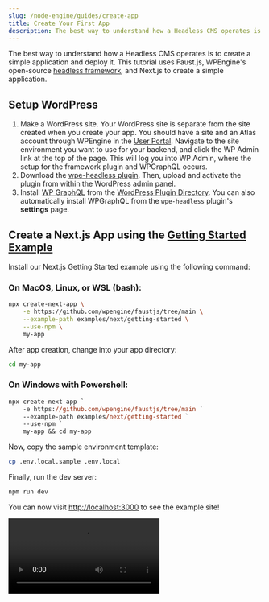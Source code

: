 ```yaml
---
slug: /node-engine/guides/create-app
title: Create Your First App
description: The best way to understand how a Headless CMS operates is to create a simple application and deploy it. Use WPEngine's headless framework to create a simple application.
---
```


The best way to understand how a Headless CMS operates is to create a simple application and deploy it. This tutorial uses Faust.js, WPEngine's open-source [headless framework](https://github.com/wpengine/faustjs), and Next.js to create a simple application.

## Setup WordPress

1. Make a WordPress site. Your WordPress site is separate from the site created when you create your app. You should have a site and an Atlas account through WPEngine in the [User Portal](https://my.wpengine.com). Navigate to the site environment you want to use for your backend, and click the WP Admin link at the top of the page. This will log you into WP Admin, where the setup for the framework plugin and WPGraphQL occurs.
1. Download the [wpe-headless plugin](https://wp-product-info.wpesvc.net/v1/plugins/wpe-headless?download). Then, upload and activate the plugin from within the WordPress admin panel.
1. Install [WP GraphQL](https://wordpress.org/plugins/wp-graphql/) from the [WordPress Plugin Directory](https://wordpress.org/plugins/wp-graphql/). You can also automatically install WPGraphQL from the `wpe-headless` plugin's **settings** page.

## Create a Next.js App using the [Getting Started Example](https://developers.wpengine.com/docs/faustjs/next/getting-started)

Install our Next.js Getting Started example using the following command:

### On MacOS, Linux, or WSL (bash):

```bash
npx create-next-app \
    -e https://github.com/wpengine/faustjs/tree/main \
    --example-path examples/next/getting-started \
    --use-npm \
    my-app
``` 

After app creation, change into your app directory: 

```bash 
cd my-app
```

### On Windows with Powershell:

```ps
npx create-next-app `
    -e https://github.com/wpengine/faustjs/tree/main `
    --example-path examples/next/getting-started `
    --use-npm `
    my-app && cd my-app
```

Now, copy the sample environment template:

```bash
cp .env.local.sample .env.local
```

Finally, run the dev server:

```bash
npm run dev
```

You can now visit [http://localhost:3000](http://localhost:3000) to see the example site!

<Video src="https://user-images.githubusercontent.com/785258/128942790-475f1e87-c754-445b-89c6-62bd102c0f06.mp4" />

Currently, the posts and pages you see are coming from our WordPress site at [https://headlessfw.wpengine.com](https://headlessfw.wpengine.com). In the next step, we'll show you how to hook up your own WordPress site.

## Connecting your WordPress site

The example app above loads WordPress content from the demo site at [https://headlessfw.wpengine.com](https://headlessfw.wpengine.com).

Open the `.env.local` file you created earlier. It should look something like this:

```bash
# Your WordPress site URL
NEXT_PUBLIC_WORDPRESS_URL=https://headlessfw.wpengine.com

# Plugin secret found in WordPress Settings->Headless
WP_HEADLESS_SECRET=YOUR_PLUGIN_SECRET
```

Update the `NEXT_PUBLIC_WORDPRESS_URL` value with your WordPress site URL (be sure to include `http://` or `https://`).

Additionally, update the `WP_HEADLESS_SECRET` value with the secret key found in Settings → Headless in your WordPress admin panel to support previews.

<img
  src="../assets/img/headless-admin-secret.png"
  alt="The Headless WordPress admin interface with a red rectangle around the Secret Key field"
/>


Now, if you are still running the dev server, you can navigate back to [http://localhost:3000](http://localhost:3000) and see your app running while connected to your WordPress site!

If you want to continue building the functionality of your headless WordPress site, you can follow our [Faust.js tutorial](https://faustjs.org/docs/tutorial/basic-headless-site).

Next, let's deploy the app to the Headless Platform. 🚀
